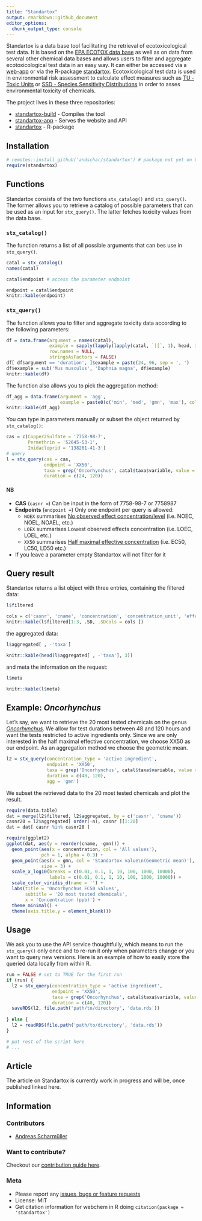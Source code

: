```yaml
---
title: "Standartox"
output: rmarkdown::github_document
editor_options: 
  chunk_output_type: console
---
```


Standartox is a data base tool facilitating the retrieval of ecotoxicological test data. It is based on the [EPA ECOTOX data base](https://cfpub.epa.gov/ecotox/) as well as on data from several other chemical data bases and allows users to filter and aggregate ecotoxicological test data in an easy way. It can either be accessed via a [web-app](http://standartox.uni-landau.de/) or via the R-package [standartox](https://github.com/andschar/standartox). Ecotoxicological test data is used in environmental risk assessment to calculate effect measures such as [TU - Toxic Units](https://en.wikipedia.org/wiki/Toxic_unit) or [SSD - Species Sensitivity Distributions](https://edild.github.io/ssd/) in order to asses environmental toxicity of chemicals.

The project lives in these three repositories:

  - [standartox-build](https://github.com/andschar/standartox-build) - Compiles the tool
  - [standartox-app](https://github.com/andschar/standartox-app) - Serves the website and API
  - [standartox](https://github.com/andschar/standartox) - R-package

## Installation

```r
# remotes::install_github('andschar/standartox') # package not yet on CRAN
require(standartox)
```

## Functions

Standartox consists of the two functions `stx_catalog()` and `stx_query()`. The former allows you to retrieve a catalog of possible parameters that can be used as an input for `stx_query()`. The latter fetches toxicity values from the data base.

### `stx_catalog()`

The function returns a list of all possible arguments that can bes use in `stx_query()`.

```r
catal = stx_catalog()
names(catal)
```

```r
catal$endpoint # access the parameter endpoint
```

```r
endpoint = catal$endpoint
knitr::kable(endpoint)
```

### `stx_query()`

The function allows you to filter and aggregate toxicity data according to the following parameters:

```r
df = data.frame(argument = names(catal),
                example = sapply(lapply(lapply(catal, `[[`, 1), head, 3), paste0, collapse = ', '),
                row.names = NULL,
                stringsAsFactors = FALSE)
df[ df$argument == 'duration', ]$example = paste(24, 96, sep = ', ')
df$example = sub('Mus musculus', 'Daphnia magna', df$example)
knitr::kable(df)
```

The function also allows you to pick the aggregation method:

```r
df_agg = data.frame(argument = 'agg',
                    example = paste0(c('min', 'med', 'gmn', 'max'), collapse = ', '))
knitr::kable(df_agg)
```

You can type in parameters manually or subset the object returned by `stx_catalog()`:

```r
cas = c(Copper2Sulfate = '7758-98-7',
        Permethrin = '52645-53-1',
        Imidacloprid = '138261-41-3')
# query
l = stx_query(cas = cas,
              endpoint = 'XX50',
              taxa = grep('Oncorhynchus', catal$taxa$variable, value = TRUE), # fish genus
              duration = c(24, 120))
```

#### NB

- __CAS__ (`casnr =`) Can be input in the form of 7758-98-7 or 7758987
- __Endpoints__ (`endpoint =`) Only one endpoint per query is allowed:
    - `NOEX` summarises [No observed effect concentration/level](https://en.wikipedia.org/wiki/No-observed-adverse-effect_level) (i.e. NOEC, NOEL, NOAEL, etc.)
    - `LOEX` summarises Lowest observed effects concentration (i.e. LOEC, LOEL, etc.)
    - `XX50` summarises [Half maximal effective concentration](https://en.wikipedia.org/wiki/EC50) (i.e. EC50, LC50, LD50 etc.)
- If you leave a parameter empty Standartox will not filter for it

## Query result

Standartox returns a list object with three entries, containing the filtered data:

```r
l$filtered
```

```r
cols = c('casnr', 'cname', 'concentration', 'concentration_unit', 'effect', 'endpoint')
knitr::kable(l$filtered[1:3, .SD, .SDcols = cols ])
```

the aggregated data:

```r
l$aggregated[ , -'taxa']
```

```r
knitr::kable(head(l$aggregated[ , -'taxa'], 3))
```

and meta the information on the request:

```r
l$meta
```

```r
knitr::kable(l$meta)
```

## Example: _Oncorhynchus_

Let's say, we want to retrieve the 20 most tested chemicals on the genus _[Oncorhynchus](https://en.wikipedia.org/wiki/Oncorhynchus)_. We allow for test durations between 48 and 120 hours and want the tests restricted to active ingredients only. Since we are only interested in the half maximal effective concentration, we choose XX50 as our endpoint. As an aggregation method we choose the geometric mean.

```r
l2 = stx_query(concentration_type = 'active ingredient',
               endpoint = 'XX50',
               taxa = grep('Oncorhynchus', catal$taxa$variable, value = TRUE), # fish genus
               duration = c(48, 120),
               agg = 'gmn')
```

We subset the retrieved data to the 20 most tested chemicals and plot the result.

```r
require(data.table)
dat = merge(l2$filtered, l2$aggregated, by = c('casnr', 'cname'))
casnr20 = l2$aggregated[ order(-n), casnr ][1:20]
dat = dat[ casnr %in% casnr20 ]
```

```r
require(ggplot2)
ggplot(dat, aes(y = reorder(cname, -gmn))) +
  geom_point(aes(x = concentration, col = 'All values'),
             pch = 1, alpha = 0.3) +
  geom_point(aes(x = gmn, col = 'Standartox value\n(Geometric mean)'),
             size = 3) +
  scale_x_log10(breaks = c(0.01, 0.1, 1, 10, 100, 1000, 10000),
                labels = c(0.01, 0.1, 1, 10, 100, 1000, 10000)) +
  scale_color_viridis_d(name = '') +
  labs(title = 'Oncorhynchus EC50 values',
       subtitle = '20 most tested chemicals',
       x = 'Concentration (ppb)') +
  theme_minimal() +
  theme(axis.title.y = element_blank())
```

## Usage

We ask you to use the API service thoughtfully, which means to run the `stx_query()` only once and to re-run it only when parameters change or you want to query new versions. Here is an example of how to easily store the queried data locally from within R.

```r
run = FALSE # set to TRUE for the first run
if (run) {
  l2 = stx_query(concentration_type = 'active ingredient',
                 endpoint = 'XX50',
                 taxa = grep('Oncorhynchus', catal$taxa$variable, value = TRUE), # fish genus
                 duration = c(48, 120))
  saveRDS(l2, file.path('path/to/directory', 'data.rds'))
  
} else {
  l2 = readRDS(file.path('path/to/directory', 'data.rds'))
}

# put rest of the script here
# ...
```

## Article

The article on Standartox is currently work in progress and will be, once published linked here.

## Information

### Contributors
    
  - [Andreas Scharmüller](https://andschar.github.io)
  
### Want to contribute?

Checkout our [contribution guide here](https://github.com/andschar/standartox/blob/master/CONTRIBUTING.md).

### Meta

  - Please report any [issues, bugs or feature requests](https://github.com/andschar/standartox/issues)
  - License: MIT
  - Get citation information for webchem in R doing `citation(package = 'standartox')`




























